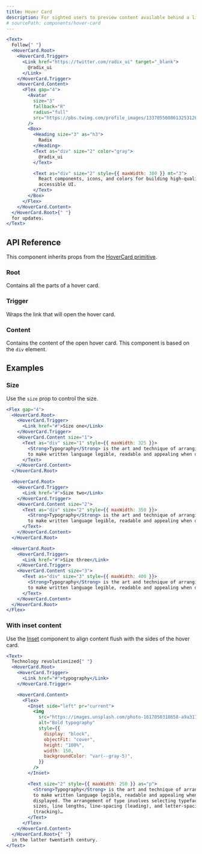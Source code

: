 ```yaml
---
title: Hover Card
description: For sighted users to preview content available behind a link.
# sourcePath: components/hover-card
---
```


```jsx live=true
<Text>
  Follow{" "}
  <HoverCard.Root>
    <HoverCard.Trigger>
      <Link href="https://twitter.com/radix_ui" target="_blank">
        @radix_ui
      </Link>
    </HoverCard.Trigger>
    <HoverCard.Content>
      <Flex gap="4">
        <Avatar
          size="3"
          fallback="R"
          radius="full"
          src="https://pbs.twimg.com/profile_images/1337055608613253126/r_eiMp2H_400x400.png"
        />
        <Box>
          <Heading size="3" as="h3">
            Radix
          </Heading>
          <Text as="div" size="2" color="gray">
            @radix_ui
          </Text>

          <Text as="div" size="2" style={{ maxWidth: 300 }} mt="3">
            React components, icons, and colors for building high-quality,
            accessible UI.
          </Text>
        </Box>
      </Flex>
    </HoverCard.Content>
  </HoverCard.Root>{" "}
  for updates.
</Text>
```

## API Reference

This component inherits props from the [HoverCard primitive](/primitives/docs/components/hover-card).

### Root

Contains all the parts of a hover card.

### Trigger

Wraps the link that will open the hover card.

### Content

Contains the content of the open hover card. This component is based on the `div` element.

## Examples

### Size

Use the `size` prop to control the size.

```jsx live=true
<Flex gap="4">
  <HoverCard.Root>
    <HoverCard.Trigger>
      <Link href="#">Size one</Link>
    </HoverCard.Trigger>
    <HoverCard.Content size="1">
      <Text as="div" size="1" style={{ maxWidth: 325 }}>
        <Strong>Typography</Strong> is the art and technique of arranging type
        to make written language legible, readable and appealing when displayed.
      </Text>
    </HoverCard.Content>
  </HoverCard.Root>

  <HoverCard.Root>
    <HoverCard.Trigger>
      <Link href="#">Size two</Link>
    </HoverCard.Trigger>
    <HoverCard.Content size="2">
      <Text as="div" size="2" style={{ maxWidth: 350 }}>
        <Strong>Typography</Strong> is the art and technique of arranging type
        to make written language legible, readable and appealing when displayed.
      </Text>
    </HoverCard.Content>
  </HoverCard.Root>

  <HoverCard.Root>
    <HoverCard.Trigger>
      <Link href="#">Size three</Link>
    </HoverCard.Trigger>
    <HoverCard.Content size="3">
      <Text as="div" size="3" style={{ maxWidth: 400 }}>
        <Strong>Typography</Strong> is the art and technique of arranging type
        to make written language legible, readable and appealing when displayed.
      </Text>
    </HoverCard.Content>
  </HoverCard.Root>
</Flex>
```

### With inset content

Use the [Inset](/themes/docs/components/inset) component to align content flush with the sides of the hover card.

```jsx live=true
<Text>
  Technology revolutionized{" "}
  <HoverCard.Root>
    <HoverCard.Trigger>
      <Link href="#">typography</Link>
    </HoverCard.Trigger>

    <HoverCard.Content>
      <Flex>
        <Inset side="left" pr="current">
          <img
            src="https://images.unsplash.com/photo-1617050318658-a9a3175e34cb?&auto=format&fit=crop&w=300&q=80"
            alt="Bold typography"
            style={{
              display: "block",
              objectFit: "cover",
              height: "100%",
              width: 150,
              backgroundColor: "var(--gray-5)",
            }}
          />
        </Inset>

        <Text size="2" style={{ maxWidth: 250 }} as="p">
          <Strong>Typography</Strong> is the art and technique of arranging type
          to make written language legible, readable and appealing when
          displayed. The arrangement of type involves selecting typefaces, point
          sizes, line lengths, line-spacing (leading), and letter-spacing
          (tracking)…
        </Text>
      </Flex>
    </HoverCard.Content>
  </HoverCard.Root>{" "}
  in the latter twentieth century.
</Text>
```
